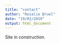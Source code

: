 ```yaml
---
title: "contact"
author: "Rosalie Bruel"
date: "19/02/2019"
output: html_document
---
```


Site in construction.